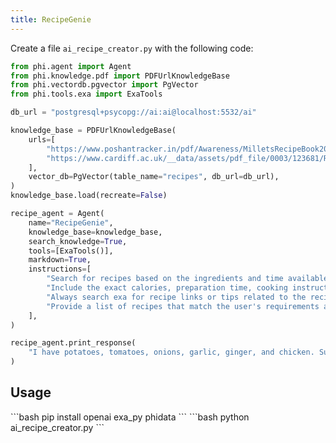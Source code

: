 ```yaml
---
title: RecipeGenie
---
```


Create a file `ai_recipe_creator.py` with the following code:

```python ai_recipe_creator.py
from phi.agent import Agent
from phi.knowledge.pdf import PDFUrlKnowledgeBase
from phi.vectordb.pgvector import PgVector
from phi.tools.exa import ExaTools

db_url = "postgresql+psycopg://ai:ai@localhost:5532/ai"

knowledge_base = PDFUrlKnowledgeBase(
    urls=[
        "https://www.poshantracker.in/pdf/Awareness/MilletsRecipeBook2023_Low%20Res_V5.pdf",
        "https://www.cardiff.ac.uk/__data/assets/pdf_file/0003/123681/Recipe-Book.pdf",
    ],
    vector_db=PgVector(table_name="recipes", db_url=db_url),
)
knowledge_base.load(recreate=False)

recipe_agent = Agent(
    name="RecipeGenie",
    knowledge_base=knowledge_base,
    search_knowledge=True,
    tools=[ExaTools()],
    markdown=True,
    instructions=[
        "Search for recipes based on the ingredients and time available from the knowledge base.",
        "Include the exact calories, preparation time, cooking instructions, and highlight allergens for the recommended recipes.",
        "Always search exa for recipe links or tips related to the recipes apart from knowledge base.",
        "Provide a list of recipes that match the user's requirements and preferences.",
    ],
)

recipe_agent.print_response(
    "I have potatoes, tomatoes, onions, garlic, ginger, and chicken. Suggest me a quick recipe for dinner", stream=True
)
```
## Usage

<Steps>
  <Snippet file="create-venv-step.mdx" />

  <Step title="Install libraries">
    ```bash
    pip install openai exa_py phidata
    ```
  </Step>

  <Step title="Run the agent">
    ```bash
    python ai_recipe_creator.py
    ```
  </Step>

</Steps>
